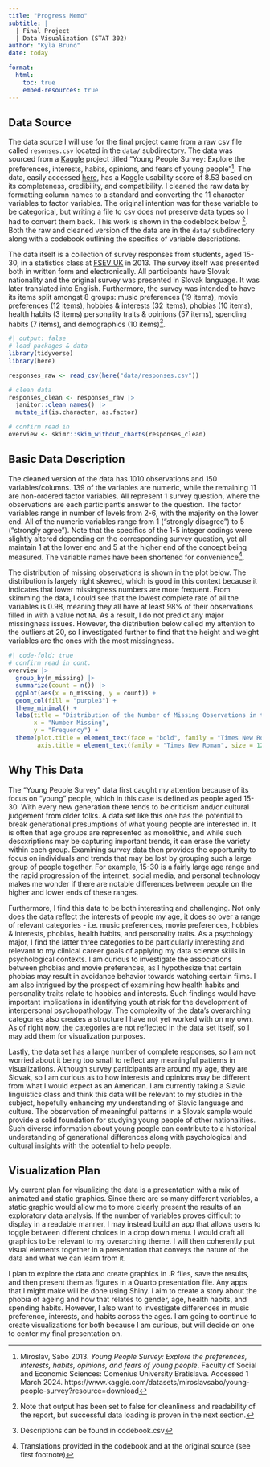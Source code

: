 ```yaml
---
title: "Progress Memo"
subtitle: |
  | Final Project 
  | Data Visualization (STAT 302)
author: "Kyla Bruno"
date: today

format:
  html:
    toc: true
    embed-resources: true
---
```


## Data Source

The data source I will use for the final project came from a raw csv file called `resonses.csv` located in the `data/` subdirectory. The data was sourced from a [Kaggle](https://www.kaggle.com/) project titled "Young People Survey: Explore the preferences, interests, habits, opinions, and fears of young people"^[Miroslav, Sabo 2013. *Young People Survey: Explore the preferences, interests, habits, opinions, and fears of young people*. Faculty of Social
and Economic Sciences: Comenius University Bratislava. Accessed 1 March 2024. https://www.kaggle.com/datasets/miroslavsabo/young-people-survey?resource=download]. The data, easily accessed [here](https://www.kaggle.com/datasets/miroslavsabo/young-people-survey?resource=download), has a Kaggle usability score of 8.53 based on its completeness, credibility, and compatibility. I cleaned the raw data by formatting column names to a standard and converting the 11 character variables to factor variables. The original intention was for these variable to be categorical, but writing a file to csv does not preserve data types so I had to convert them back. This work is shown in the codeblock below ^[Note that output has been set to false for cleanliness and readability of the report, but successful data loading is proven in the next section.]. Both the raw and cleaned version of the data are in the `data/` subdirectory along with a codebook outlining the specifics of variable descriptions. 

The data itself is a collection of survey responses from students, aged 15-30, in a statistics class at [FSEV UK](https://fses.uniba.sk/en/) in 2013. The survey itself was presented both in written form and electronically. All participants have Slovak nationality and the original survey was presented in Slovak language. It was later translated into English. Furthermore, the survey was intended to have its items split amongst 8 groups: music preferences (19 items), movie preferences (12 items), hobbies & interests (32 items), phobias (10 items), health habits (3 items) personality traits & opinions (57 items), spending habits (7 items), and demographics (10 items)^[Descriptions can be found in codebook.csv]. 

```r
#| output: false
# load packages & data
library(tidyverse)
library(here)

responses_raw <- read_csv(here("data/responses.csv"))

# clean data
responses_clean <- responses_raw |> 
  janitor::clean_names() |> 
  mutate_if(is.character, as.factor)

# confirm read in 
overview <- skimr::skim_without_charts(responses_clean) 
```

## Basic Data Description

The cleaned version of the data has 1010 observations and 150 variables/columns. 139 of the variables are numeric, while the remaining 11 are non-ordered factor variables. All represent 1 survey question, where the observations are each participant's answer to the question. The factor variables range in number of levels from 2-6, with the majority on the lower end. All of the numeric variables range from 1 ("strongly disagree") to 5 ("strongly agree"). Note that the specifics of the 1-5 integer codings were slightly altered depending on the corresponding survey question, yet all maintain 1 at the lower end and 5 at the higher end of the concept being measured. The variable names have been shortened for convenience^[Translations provided in the codebook and at the original source (see first footnote)]. 

The distribution of missing observations is shown in the plot below. The distribution is largely right skewed, which is good in this context because it indicates that lower missingness numbers are more frequent. From skimming the data, I could see that the lowest complete rate of all the variables is 0.98, meaning they all have at least 98% of their observations filled in with a value not `NA`. As a result, I do not predict any major missingness issues. However, the distribution below called my attention to the outliers at 20, so I investigated further to find that the height and weight variables are the ones with the most missingness. 

```r
#| code-fold: true
# confirm read in cont.
overview |> 
  group_by(n_missing) |> 
  summarize(count = n()) |> 
  ggplot(aes(x = n_missing, y = count)) +
  geom_col(fill = "purple3") +
  theme_minimal() +
  labs(title = "Distribution of the Number of Missing Observations in the 'Young People Survey'", 
       x = "Number Missing", 
       y = "Frequency") + 
  theme(plot.title = element_text(face = "bold", family = "Times New Roman", size = 13.65, hjust = 0.5), 
        axis.title = element_text(family = "Times New Roman", size = 12))
```


## Why This Data

The "Young People Survey" data first caught my attention because of its focus on "young" people, which in this case is defined as people aged 15-30. 
With every new generation there tends to be criticism and/or cultural judgement from older folks. A data set like this one has the potential to break generational presumptions of what young people are interested in. It is often that age groups are represented as monolithic, and while such descxriptions may be capturing important trends, it can erase the variety within each group. Examining survey data then provides the opportunity to focus on individuals and trends that may be lost by grouping such a large group of people together. For example, 15-30 is a fairly large age range and the rapid progression of the internet, social media, and personal technology makes me wonder if there are notable differences between people on the higher and lower ends of these ranges. 

Furthermore, I find this data to be both interesting and challenging. Not only does the data reflect the interests of people my age, it does so over a range of relevant categories - i.e. music preferences, movie preferences, hobbies & interests, phobias, health habits, and personality traits. As a psychology major, I find the latter three categories to be particularly interesting and relevant to my clinical career goals of applying my data science skills in psychological contexts. I am curious to investigate the associations between phobias and movie preferences, as I hypothesize that certain phobias may result in avoidance behavior towards watching certain films. I am also intrigued by the prospect of examining how health habits and personality traits relate to hobbies and interests. Such findings would have important implications in identifying youth at risk for the development of interpersonal psychopathology. The complexity of the data's overarching categories also creates a structure I have not yet worked with on my own. As of right now, the categories are not reflected in the data set itself, so I may add them for visualization purposes.


Lastly, the data set has a large number of complete responses, so I am not worried about it being too small to reflect any meaningful patterns in visualizations. Although survey participants are around my age, they are Slovak, so I am curious as to how interests and opinions may be different from what I would expect as an American. I am currently taking a Slavic linguistics class and think this data will be relevant to my studies in the subject, hopefully enhancing my understanding of Slavic language and culture. The observation of meaningful patterns in a Slovak sample would provide a solid foundation for studying young people of other nationalities. Such diverse information about young people can contribute to a historical understanding of generational differences along with psychological and cultural insights with the potential to help people. 

## Visualization Plan

My current plan for visualizing the data is a presentation with a mix of animated and static graphics. Since there are so many different variables, a static graphic would allow me to more clearly present the results of an exploratory data analysis. If the number of variables proves difficult to display in a readable manner, I may instead build an app that allows users to toggle between different choices in a drop down menu. I would craft all graphics to be relevant to my overarching theme. I will then coherently put visual elements together in a presentation that conveys the nature of the data and what we can learn from it.

I plan to explore the data and create graphics in .R files, save the results, and then present them as figures in a Quarto presentation file. Any apps that I might make will be done using Shiny. I aim to create a story about the phobia of ageing and how that relates to gender, age, health habits, and spending habits. However, I also want to investigate differences in music preference, interests, and habits across the ages. I am going to continue to create visualizations for both because I am curious, but will decide on one to center my final presentation on. 
